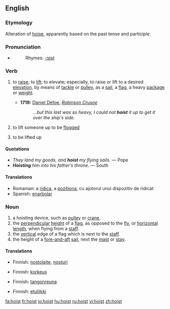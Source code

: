 ==English==

===Etymology===
Alteration of [[hoise]], apparently based on the past tense and participle.

===Pronunciation===
*{{IPA|/hɔɪst/}}
*:Rhymes: [[Rhymes:English:-ɔɪst|-ɔɪst]]

===Verb===
{{en-verb}}

# {{transitive}} to [[raise]]; to [[lift]]; to elevate; especially, to raise or lift to a desired [[elevation]], by means of [[tackle]] or [[pulley]], as a [[sail]], a [[flag]], a heavy [[package]] or [[weight]].
#* '''1719:''' [[w:Daniel Defoe|Daniel Defoe]], ''[[w:Robinson Crusoe|Robinson Crusoe]]''
#*: ...''but this last was so heavy, I could not '''hoist''' it up to get it over the ship's side.''
# {{context|transitive|historical}} to lift someone up to be [[flogged]]
# {{intransitive}} to be lifted up

====Quotations====
* ''They land my goods, and '''hoist''' my flying sails''. &mdash; Pope
* '''''Hoisting''' him into his father’s throne''. &mdash; South

====Translations====
*Romanian: a [[ridica]], a [[pozitiona]], cu ajutorul unui dispozitiv de ridicat
*Spanish: [[enarbolar]]

===Noun===
{{en-noun}}

# a hoisting device, such as [[pulley]] or [[crane]].
# the [[perpendicular]] [[height]] of a [[flag]], as opposed to the [[fly]], or [[horizontal]] [[length]], when flying from a [[staff]].
# the [[vertical]] edge of a flag which is next to the [[staff]].
# the height of a [[fore-and-aft]] [[sail]], next the [[mast]] or [[stay]].

====Translations====
{{trans-top|hoisting device}}
*Finnish: [[nostolaite]], [[nosturi]]
{{trans-mid}}
{{trans-bottom}}

{{trans-top|perpendicular height of a flag}}
*Finnish: [[korkeus]]
{{trans-mid}}
{{trans-bottom}}

{{trans-top|vertical edge of a flag which is next to the staff}}
*Finnish: [[tangonreuna]]
{{trans-mid}}
{{trans-bottom}}

{{trans-top|height of a fore-and-aft sail, next the mast or stay}}
*Finnish: [[etuliikki]]
{{trans-mid}}
{{trans-bottom}}

[[fa:hoist]]
[[fr:hoist]]
[[io:hoist]]
[[hu:hoist]]
[[ru:hoist]]
[[vi:hoist]]
[[zh:hoist]]